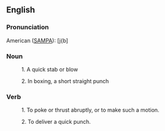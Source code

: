 ==English==

===Pronunciation===

American ([[SAMPA]]): [j{b]

===Noun===

: 1. A quick stab or blow

: 2. In boxing, a short straight punch

===Verb===

: 1. To poke or thrust abruptly, or to make such a motion.

: 2. To deliver a quick punch.